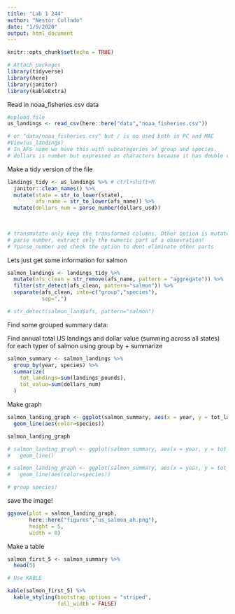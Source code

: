 ```yaml
---
title: "Lab 1 244"
author: "Nestor Collado"
date: "1/9/2020"
output: html_document
---
```


```r
knitr::opts_chunk$set(echo = TRUE)
```

```r
# Attach packages
library(tidyverse)
library(here)
library(janitor)
library(kableExtra)


```

Read in noaa_fisheries.csv data

```r
#upload file
us_landings <- read_csv(here::here("data","noaa_fisheries.csv"))

# or "data/noaa_fisheries.csv" but / is no used both in PC and MAC
#View(us_landings)
# In AFS name we have this with subcategories of group and species.
# dollars is number but expressed as characters because it has double commas.

```

Make a tidy version of the file

```r
landings_tidy <- us_landings %>% # ctrl+shift+M
  janitor::clean_names() %>% 
  mutate(state = str_to_lower(state),
         afs_name = str_to_lower(afs_name)) %>% 
  mutate(dollars_num = parse_number(dollars_usd))
  
  

# transmutate only keep the transformed columns. Other option is mutate and, then, select
# parse number, extract only the numeric part of a obsevration!
# ?parse_number and check the option to dont eliminate other parts


```

Lets just get some information for salmon

```r
salmon_landings <- landings_tidy %>% 
  mutate(afs_clean = str_remove(afs_name, pattern = "aggregate")) %>% 
  filter(str_detect(afs_clean, pattern="salmon")) %>% 
  separate(afs_clean, into=c("group","species"), 
           sep=",")

# str_detect(salmon_land$afs, pattern="salmon")


```

Find some grouped summary data:

Find annual total US landings and dollar value (summing across all states) for each typer of salmon using group by + summarize

```r
salmon_summary <- salmon_landings %>% 
  group_by(year, species) %>% 
  summarize(
    tot_landings=sum(landings_pounds),
    tot_value=sum(dollars_num)
  )
```

Make graph

```r
salmon_landing_graph <- ggplot(salmon_summary, aes(x = year, y = tot_landings)) +
  geom_line(aes(color=species))

salmon_landing_graph

# salmon_landing_graph <- ggplot(salmon_summary, aes(x = year, y = tot_landings, group = species)) +
#   geom_line()

# salmon_landing_graph <- ggplot(salmon_summary, aes(x = year, y = tot_landings)) +
#   geom_line(aes(color=species))

# group species!

```

save the image!

```r
ggsave(plot = salmon_landing_graph,
       here::here("figures","us_salmon_ah.png"),
       height = 5,
       width = 8)
```

Make a table
```r
salmon_first_5 <- salmon_summary %>% 
  head(5)

# Use KABLE

kable(salmon_first_5) %>% 
  kable_styling(bootstrap_options = "striped",
                full_width = FALSE)

```

